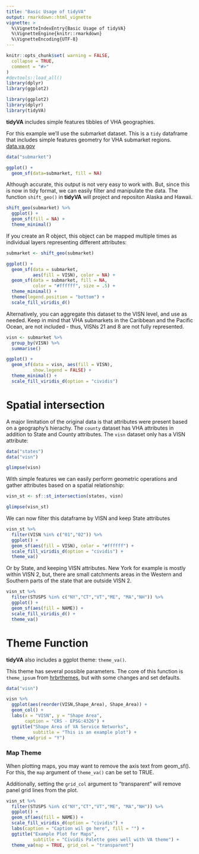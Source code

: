 ```yaml
---
title: "Basic Usage of tidyVA"
output: rmarkdown::html_vignette
vignette: >
  %\VignetteIndexEntry{Basic Usage of tidyVA}
  %\VignetteEngine{knitr::rmarkdown}
  %\VignetteEncoding{UTF-8}
---
```


```r
knitr::opts_chunk$set( warning = FALSE,
  collapse = TRUE,
  comment = "#>"
)
#devtools::load_all()
library(dplyr)
library(ggplot2)
```


```r
library(ggplot2)
library(dplyr)
library(tidyVA)
```

__tidyVA__ includes simple features tibbles of VHA geographies.

For this example we'll use the submarket dataset.  This is a `tidy` dataframe that includes simple features geometry for VHA submarket regions.  [data.va.gov](https://www.data.va.gov/dataset/veterans-integrated-services-networks-visn-markets-submarkets-sectors-and-counties)

```r
data("submarket")

ggplot() + 
  geom_sf(data=submarket, fill = NA)

```


Although accurate, this output is not very easy to work with.  But, since this is now in tidy format, we can easily filter and manipulate the data. The function `shift_geo()` in __tidyVA__ will project and repositon Alaska and Hawaii. 


```r
shift_geo(submarket) %>% 
  ggplot() + 
  geom_sf(fill = NA) +
  theme_minimal()

```

If you create an R object, this object can be mapped multiple times as individual layers representing different attributes:

```r
submarket <- shift_geo(submarket)

ggplot() + 
  geom_sf(data = submarket,           
          aes(fill = VISN), color = NA) +  
  geom_sf(data = submarket, fill = NA, 
          color = "#ffffff", size = .5) + 
  theme_minimal() + 
  theme(legend.position = "bottom") +
  scale_fill_viridis_d()

```

Alternatively, you can aggregate this dataset to the VISN level, and use as needed.  Keep in mind that VHA submarkets in the Caribbean and the Pacific Ocean, are not included - thus, VISNs 21 and 8 are not fully represented.


```r
visn <- submarket %>% 
  group_by(VISN) %>% 
  summarise()

ggplot() + 
  geom_sf(data = visn, aes(fill = VISN), 
          show.legend = FALSE) +
  theme_minimal() + 
  scale_fill_viridis_d(option = "cividis")

```

# Spatial intersection

A major limitation of the original data is that attributes were present based on a geography's hierachy. The `county` dataset has VHA attributes in addition to State and County attributes.  The `visn` dataset only has a VISN attribute:

```r
data("states")
data("visn")

glimpse(visn)

```

With simple features we can easily perform geometric operations and gather attributes based on a spatial relationship:

```r
visn_st <- sf::st_intersection(states, visn)

glimpse(visn_st)

```

We can now filter this dataframe by VISN and keep State attributes

```r

visn_st %>% 
  filter(VISN %in% c("01","02")) %>% 
  ggplot() + 
  geom_sf(aes(fill = VISN), color = "#ffffff") +
  scale_fill_viridis_d(option = "cividis") +
  theme_va()

```

Or by State, and keeping VISN attributes. New York for example is mostly within VISN 2, but, there are small catchments areas in the Western and Southern parts of the state that are outside VISN 2.

```r

visn_st %>% 
  filter(STUSPS %in% c("NY","CT","VT","ME", "MA","NH")) %>% 
  ggplot() + 
  geom_sf(aes(fill = NAME)) +
  scale_fill_viridis_d() +
  theme_va()

```

# Theme Function

__tidyVA__ also includes a ggplot theme: `theme_va()`. 

This theme has several possible parameters.  The core of this function is `theme_ipsum` from [hrbrthemes](https://hrbrmstr.github.io/hrbrthemes/), but with some changes and set defaults.

```r
data("visn")

visn %>% 
  ggplot(aes(reorder(VISN,Shape_Area), Shape_Area)) +
  geom_col() + 
  labs(x = "VISN", y = "Shape Area", 
       caption = "CRS - EPSG:4326") +
  ggtitle("Shape Area of VA Service Networks", 
          subtitle = "This is an example plot") +
  theme_va(grid = "Y")

```

### Map Theme

When plotting maps, you may want to remove the axis text from geom_sf(). For this, the `map` argument of `theme_va()` can be set to TRUE.

Additionally, setting the `grid_col` argument to "transparent" will remove panel grid lines from the plot.

```r
visn_st %>% 
  filter(STUSPS %in% c("NY","CT","VT","ME", "MA","NH")) %>% 
  ggplot() + 
  geom_sf(aes(fill = NAME)) +
  scale_fill_viridis_d(option = "cividis") +
  labs(caption = "Caption wil go here", fill = "") +
  ggtitle("Example Plot for Maps", 
          subtitle = "Cividis Palette goes well with VA theme") +
  theme_va(map = TRUE, grid_col = "transparent") 
```
